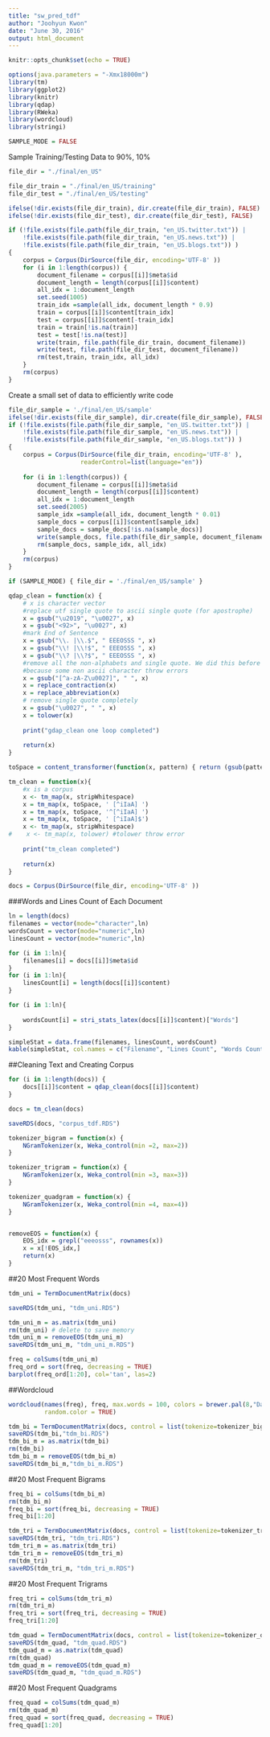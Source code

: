 ```yaml
---
title: "sw_pred_tdf"
author: "Joohyun Kwon"
date: "June 30, 2016"
output: html_document
---
```


```r
knitr::opts_chunk$set(echo = TRUE)
```
```r
options(java.parameters = "-Xmx18000m")
library(tm)
library(ggplot2)
library(knitr)
library(qdap)
library(RWeka)
library(wordcloud)
library(stringi)
```

```r
SAMPLE_MODE = FALSE
```

Sample Training/Testing Data to 90%, 10%

```r
file_dir = "./final/en_US"

file_dir_train = "./final/en_US/training"
file_dir_test = "./final/en_US/testing"

ifelse(!dir.exists(file_dir_train), dir.create(file_dir_train), FALSE)
ifelse(!dir.exists(file_dir_test), dir.create(file_dir_test), FALSE)

if (!file.exists(file.path(file_dir_train, "en_US.twitter.txt")) |
    !file.exists(file.path(file_dir_train, "en_US.news.txt")) |
    !file.exists(file.path(file_dir_train, "en_US.blogs.txt")) ) 
{
    corpus = Corpus(DirSource(file_dir, encoding='UTF-8' ))
    for (i in 1:length(corpus)) {
        document_filename = corpus[[i]]$meta$id
        document_length = length(corpus[[i]]$content)
        all_idx = 1:document_length
        set.seed(1005)
        train_idx =sample(all_idx, document_length * 0.9)
        train = corpus[[i]]$content[train_idx]
        test = corpus[[i]]$content[-train_idx]
        train = train[!is.na(train)]
        test = test[!is.na(test)]
        write(train, file.path(file_dir_train, document_filename))
        write(test, file.path(file_dir_test, document_filename))
        rm(test,train, train_idx, all_idx)
    }    
    rm(corpus)
}
```
Create a small set of data to efficiently write code
```r
file_dir_sample = './final/en_US/sample'
ifelse(!dir.exists(file_dir_sample), dir.create(file_dir_sample), FALSE)
if (!file.exists(file.path(file_dir_sample, "en_US.twitter.txt")) |
    !file.exists(file.path(file_dir_sample, "en_US.news.txt")) |
    !file.exists(file.path(file_dir_sample, "en_US.blogs.txt")) ) 
{
    corpus = Corpus(DirSource(file_dir_train, encoding='UTF-8' ),
                    readerControl=list(language="en"))
    
    for (i in 1:length(corpus)) {
        document_filename = corpus[[i]]$meta$id
        document_length = length(corpus[[i]]$content)
        all_idx = 1:document_length
        set.seed(2005)
        sample_idx =sample(all_idx, document_length * 0.01)
        sample_docs = corpus[[i]]$content[sample_idx]
        sample_docs = sample_docs[!is.na(sample_docs)]
        write(sample_docs, file.path(file_dir_sample, document_filename))
        rm(sample_docs, sample_idx, all_idx)
    }  
    rm(corpus)
}
```

```r
if (SAMPLE_MODE) { file_dir = './final/en_US/sample' }
```


```r
qdap_clean = function(x) {
    # x is character vector
    #replace utf single quote to ascii single quote (for apostrophe)
    x = gsub("\u2019", "\u0027", x)
    x = gsub("<92>", "\u0027", x)
    #mark End of Sentence
    x = gsub("\\. |\\.$", " EEEOSSS ", x)
    x = gsub("\\! |\\!$", " EEEOSSS ", x)
    x = gsub("\\? |\\?$", " EEEOSSS ", x)
    #remove all the non-alphabets and single quote. We did this before removing contraction 
    #because some non ascii character throw errors
    x = gsub("[^a-zA-Z\u0027]", " ", x)
    x = replace_contraction(x)
    x = replace_abbreviation(x)
    # remove single quote completely
    x = gsub("\u0027", " ", x)
    x = tolower(x)
    
    print("gdap_clean one loop completed")
    
    return(x)
}
```

```r
toSpace = content_transformer(function(x, pattern) { return (gsub(pattern, ' ', x))})

tm_clean = function(x){
    #x is a corpus
    x <- tm_map(x, stripWhitespace)
    x = tm_map(x, toSpace, ' [^iIaA] ')
    x = tm_map(x, toSpace, '^[^iIaA] ')
    x = tm_map(x, toSpace, ' [^iIaA]$')
    x <- tm_map(x, stripWhitespace)
#    x <- tm_map(x, tolower) #tolower throw error
    
    print("tm_clean completed")
    
    return(x)
}
```

```r
docs = Corpus(DirSource(file_dir, encoding='UTF-8' ))
```

###Words and Lines Count of Each Document

```r
ln = length(docs)
filenames = vector(mode="character",ln)
wordsCount = vector(mode="numeric",ln)
linesCount = vector(mode="numeric",ln)

for (i in 1:ln){
    filenames[i] = docs[[i]]$meta$id
}
for (i in 1:ln){
    linesCount[i] = length(docs[[i]]$content)
}

for (i in 1:ln){
    
    wordsCount[i] = stri_stats_latex(docs[[i]]$content)["Words"]
}

simpleStat = data.frame(filenames, linesCount, wordsCount)
kable(simpleStat, col.names = c("Filename", "Lines Count", "Words Count"))
```



##Cleaning Text and Creating Corpus
```r
for (i in 1:length(docs)) {
    docs[[i]]$content = qdap_clean(docs[[i]]$content)
}

docs = tm_clean(docs)
```
```r
saveRDS(docs, "corpus_tdf.RDS")
```

```r
tokenizer_bigram = function(x) {
    NGramTokenizer(x, Weka_control(min =2, max=2))
}

tokenizer_trigram = function(x) {
    NGramTokenizer(x, Weka_control(min =3, max=3))
}

tokenizer_quadgram = function(x) {
    NGramTokenizer(x, Weka_control(min =4, max=4))
}


removeEOS = function(x) {
    EOS_idx = grepl("eeeosss", rownames(x))
    x = x[!EOS_idx,]
    return(x)
}
```

##20 Most Frequent Words
```r
tdm_uni = TermDocumentMatrix(docs)

saveRDS(tdm_uni, "tdm_uni.RDS")

tdm_uni_m = as.matrix(tdm_uni)
rm(tdm_uni) # delete to save memory
tdm_uni_m = removeEOS(tdm_uni_m)
saveRDS(tdm_uni_m, "tdm_uni_m.RDS")


```

```r
freq = colSums(tdm_uni_m)
freq_ord = sort(freq, decreasing = TRUE)
barplot(freq_ord[1:20], col='tan', las=2)
```

##Wordcloud

```r
wordcloud(names(freq), freq, max.words = 100, colors = brewer.pal(8,"Dark2"),
          random.color = TRUE)
```


```r
tdm_bi = TermDocumentMatrix(docs, control = list(tokenize=tokenizer_bigram))
saveRDS(tdm_bi,"tdm_bi.RDS")
tdm_bi_m = as.matrix(tdm_bi)
rm(tdm_bi)
tdm_bi_m = removeEOS(tdm_bi_m)
saveRDS(tdm_bi_m,"tdm_bi_m.RDS")

```

##20 Most Frequent Bigrams
```r
freq_bi = colSums(tdm_bi_m)
rm(tdm_bi_m)
freq_bi = sort(freq_bi, decreasing = TRUE)
freq_bi[1:20]
```


```r
tdm_tri = TermDocumentMatrix(docs, control = list(tokenize=tokenizer_trigram))
saveRDS(tdm_tri, "tdm_tri.RDS")
tdm_tri_m = as.matrix(tdm_tri)
tdm_tri_m = removeEOS(tdm_tri_m)
rm(tdm_tri)
saveRDS(tdm_tri_m, "tdm_tri_m.RDS")
```

##20 Most Frequent Trigrams
```r
freq_tri = colSums(tdm_tri_m)
rm(tdm_tri_m)
freq_tri = sort(freq_tri, decreasing = TRUE)
freq_tri[1:20]
```

```r
tdm_quad = TermDocumentMatrix(docs, control = list(tokenize=tokenizer_quadgram))
saveRDS(tdm_quad, "tdm_quad.RDS")
tdm_quad_m = as.matrix(tdm_quad)
rm(tdm_quad)
tdm_quad_m = removeEOS(tdm_quad_m)
saveRDS(tdm_quad_m, "tdm_quad_m.RDS")
```


##20 Most Frequent Quadgrams
```r
freq_quad = colSums(tdm_quad_m)
rm(tdm_quad_m)
freq_quad = sort(freq_quad, decreasing = TRUE)
freq_quad[1:20]
```

